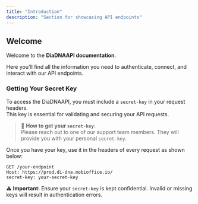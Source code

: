 ```yaml
---
title: "Introduction"
description: "Section for showcasing API endpoints"
---
```


## Welcome

Welcome to the **DiaDNAAPI documentation**.

Here you'll find all the information you need to authenticate, connect, and interact with our API endpoints.

### Getting Your Secret Key

To access the DiaDNAAPI, you must include a `secret-key` in your request headers.  
This key is essential for validating and securing your API requests.

> 💬 **How to get your `secret-key`**:  
> Please reach out to one of our support team members. They will provide you with your personal `secret-key`.

Once you have your key, use it in the headers of every request as shown below:

```http
GET /your-endpoint
Host: https://prod.di-dna.mobioffice.io/
secret-key: your-secret-key
```

⚠️ **Important:** Ensure your `secret-key` is kept confidential. Invalid or missing keys will result in authentication errors.
